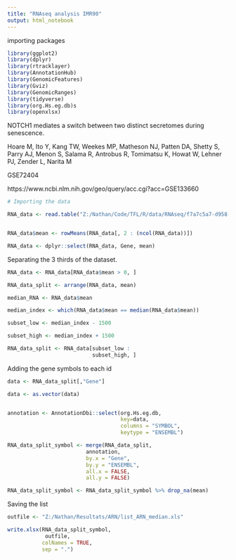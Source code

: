 ```yaml
---
title: "RNAseq analysis IMR90"
output: html_notebook
---
```


importing packages

```r

library(ggplot2)
library(dplyr)
library(rtracklayer)
library(AnnotationHub)
library(GenomicFeatures)
library(Gviz)
library(GenomicRanges)
library(tidyverse)
library(org.Hs.eg.db)s
library(openxlsx)
```


NOTCH1 mediates a switch between two distinct secretomes during senescence.

Hoare M, Ito Y, Kang TW, Weekes MP, Matheson NJ, Patten DA, Shetty S, Parry AJ, Menon S, Salama R, Antrobus R, Tomimatsu K, Howat W, Lehner PJ, Zender L, Narita M

GSE72404

https://www.ncbi.nlm.nih.gov/geo/query/acc.cgi?acc=GSE133660


```r
# Importing the data

RNA_data <- read.table("Z:/Nathan/Code/TFL/R/data/RNAseq/f7a7c5a7-d958-4658-ada6-acf91579dea8/SRP062871/SRP062871.tsv", header = TRUE)


RNA_data$mean <- rowMeans(RNA_data[, 2 : (ncol(RNA_data))])

RNA_data <- dplyr::select(RNA_data, Gene, mean)

```

Separating the 3 thirds of the dataset.

```r

RNA_data <- RNA_data[RNA_data$mean > 0, ]

RNA_data_split <- arrange(RNA_data, mean)

median_RNA <- RNA_data$mean

median_index <- which(RNA_data$mean == median(RNA_data$mean))

subset_low <- median_index - 1500

subset_high <- median_index + 1500

RNA_data_split <- RNA_data[subset_low : 
                           subset_high, ]


```

Adding the gene symbols to each id

```r
data <- RNA_data_split[,"Gene"]

data <- as.vector(data)


annotation <- AnnotationDbi::select(org.Hs.eg.db,
                                    key=data,
                                    columns = "SYMBOL",
                                    keytype = "ENSEMBL")

RNA_data_split_symbol <- merge(RNA_data_split,
                         annotation,
                         by.x = "Gene", 
                         by.y = "ENSEMBL",
                         all.x = FALSE,
                         all.y = FALSE)

RNA_data_split_symbol <- RNA_data_split_symbol %>% drop_na(mean)


```


Saving the list 

```r

outfile <- "Z:/Nathan/Resultats/ARN/list_ARN_median.xls"

write.xlsx(RNA_data_split_symbol, 
            outfile,
           colNames = TRUE,
           sep = ".")






```



